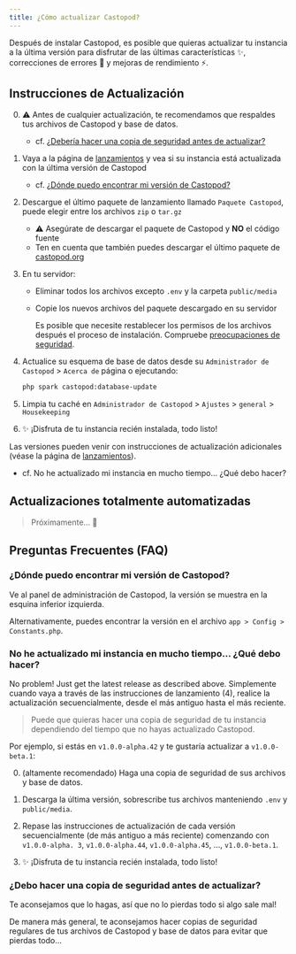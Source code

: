```yaml
---
title: ¿Cómo actualizar Castopod?
---
```



Después de instalar Castopod, es posible que quieras actualizar tu instancia a
la última versión para disfrutar de las últimas características ✨, correcciones
de errores 🐛 y mejoras de rendimiento ⚡.

## Instrucciones de Actualización

0. ⚠️ Antes de cualquier actualización, te recomendamos que respaldes tus
   archivos de Castopod y base de datos.
   - cf.
     [¿Debería hacer una copia de seguridad antes de actualizar?](#should-i-make-a-backup-before-updating)

1. Vaya a la página de
   [lanzamientos](https://code.castopod.org/adaures/castopod/-/releases) y vea
   si su instancia está actualizada con la última versión de Castopod
   - cf.
     [¿Dónde puedo encontrar mi versión de Castopod?](#where-can-i-find-my-castopod-version)

2. Descargue el último paquete de lanzamiento llamado `Paquete Castopod`, puede
   elegir entre los archivos `zip` o `tar.gz`
   - ⚠️ Asegúrate de descargar el paquete de Castopod y **NO** el código fuente
   - Ten en cuenta que también puedes descargar el último paquete de
     [castopod.org](https://castopod.org/)

3. En tu servidor:
   - Eliminar todos los archivos excepto `.env` y la carpeta `public/media`
   - Copie los nuevos archivos del paquete descargado en su servidor

     <Aside>

     Es posible que necesite restablecer los permisos de los archivos después el
     proceso de instalación.
     Compruebe
     [preocupaciones de seguridad](./security.md).

     </Aside>

4. Actualice su esquema de base de datos desde su `Administrador de Castopod` >
   `Acerca de` página o ejecutando:

   ```bash
   php spark castopod:database-update
   ```

5. Limpia tu caché en `Administrador de Castopod` > `Ajustes` > `general` >
   `Housekeeping`

6. ✨ ¡Disfruta de tu instancia recién instalada, todo listo!

<Aside>

Las versiones pueden venir con instrucciones de actualización adicionales (véase
la página de
[lanzamientos](https://code.castopod.org/adaures/castopod/-/releases)).

- cf. No he actualizado mi instancia en mucho tiempo… ¿Qué debo hacer?

</Aside>

## Actualizaciones totalmente automatizadas

> Próximamente... 👀

## Preguntas Frecuentes (FAQ)

### ¿Dónde puedo encontrar mi versión de Castopod?

Ve al panel de administración de Castopod, la versión se muestra en la esquina
inferior izquierda.

Alternativamente, puedes encontrar la versión en el archivo
`app > Config > Constants.php`.

### No he actualizado mi instancia en mucho tiempo… ¿Qué debo hacer?

No problem! Just get the latest release as described above. Simplemente cuando vaya a través de las instrucciones de lanzamiento (4),
realice la actualización secuencialmente, desde el más antiguo hasta el más
reciente.

> Puede que quieras hacer una copia de seguridad de tu instancia dependiendo del
> tiempo que no hayas actualizado Castopod.

Por ejemplo, si estás en `v1.0.0-alpha.42` y te gustaría actualizar a
`v1.0.0-beta.1`:

0. (altamente recomendado) Haga una copia de seguridad de sus archivos y base de
   datos.

1. Descarga la última versión, sobrescribe tus archivos manteniendo `.env` y
   `public/media`.

2. Repase las instrucciones de actualización de cada versión secuencialmente (de
   más antiguo a más reciente) comenzando con `v1.0.0-alpha. 3`,
   `v1.0.0-alpha.44`, `v1.0.0-alpha.45`, …, `v1.0.0-beta.1`.

3. ✨ ¡Disfruta de tu instancia recién instalada, todo listo!

### ¿Debo hacer una copia de seguridad antes de actualizar?

Te aconsejamos que lo hagas, así que no lo pierdas todo si algo sale mal!

De manera más general, te aconsejamos hacer copias de seguridad regulares de tus
archivos de Castopod y base de datos para evitar que pierdas todo…

